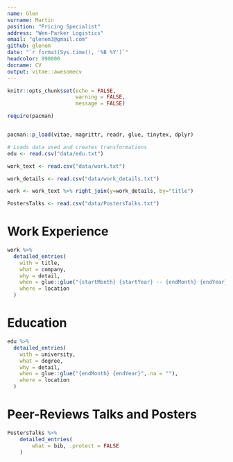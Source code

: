```yaml
---
name: Glen
surname: Martin
position: "Pricing Specialist"
address: "Wen-Parker Logistics"
email: "glenem3@gmail.com"
github: glenem
date: "`r format(Sys.time(), '%B %Y')`"
headcolor: 990000
docname: CV
output: vitae::awesomecv
---
```


```r
knitr::opts_chunk$set(echo = FALSE,
                      warning = FALSE,
                      message = FALSE)

require(pacman)


pacman::p_load(vitae, magrittr, readr, glue, tinytex, dplyr)

# Loads data used and creates transformations
edu <- read.csv("data/edu.txt")

work_text <- read.csv("data/work.txt")

work_details <- read.csv("data/work_details.txt")

work <- work_text %>% right_join(y=work_details, by="title")

PostersTalks <- read.csv("data/PostersTalks.txt")


```

# Work Experience

```r

work %>%
  detailed_entries(
    with = title,
    what = company,
    why = detail,
    when = glue::glue("{startMonth} {startYear} -- {endMonth} {endYear}",.na = ""),
    where = location
  )

```

# Education

```r

edu %>%
  detailed_entries(
    with = university,
    what = degree,
    why = detail,
    when = glue::glue("{endMonth} {endYear}",.na = ""),
    where = location
  )

```

# Peer-Reviews Talks and Posters

```r
PostersTalks %>%
    detailed_entries(
        what = bib, .protect = FALSE
    )
```

